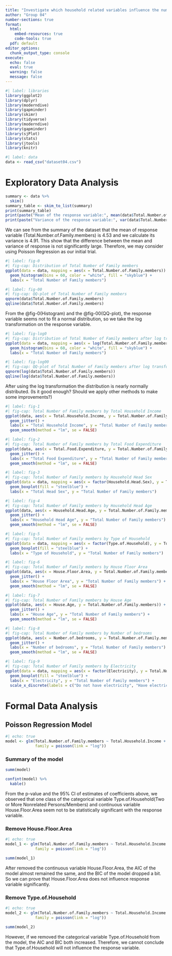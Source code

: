 ```yaml
---
title: "Investigate which household related variables influence the number of people living in a household"
author: "Group 04"
number-sections: true
format: 
  html:
    embed-resources: true
    code-tools: true
  pdf: default
editor_options: 
  chunk_output_type: console
execute:
  echo: false
  eval: true
  warning: false
  message: false
---
```


```r
#| label: libraries
library(ggplot2)
library(dplyr)
library(moderndive)
library(gapminder)
library(skimr)
library(tidyverse)
library(moderndive)
library(gapminder)
library(sjPlot)
library(stats)
library(jtools)
library(knitr)
```

```r
#| label: data
data <- read_csv("dataset04.csv")
```

# Exploratory Data Analysis {#sec-EDA}

```r
summary <- data %>%
  skim()
summary_table <- skim_to_list(summary)
print(summary_table)
print(paste("Mean of the response variable:", mean(data$Total.Number.of.Family.members)))
print(paste("Variance of the response variable:", var(data$Total.Number.of.Family.members)))
```

We can see from the summary of the dataset that the mean of response variable (Total.Number.of.Family.members) is 4.53 and we calculate its variance is 4.91. This show that the difference between the mean and variance of response is not significantly large. Therefore, we may consider using Poisson Regression as our initial trial.

```r
#| label: fig-0
#| fig-cap: Distribution of Total Number of Family members 
ggplot(data = data, mapping = aes(x = Total.Number.of.Family.members)) +
  geom_histogram(bins = 60, color = "white", fill = "skyblue") +
  labs(x = "Total Number of Family members")
```

```r
#| label: fig-00
#| fig-cap: QQ-plot of Total Number of Family members 
qqnorm(data$Total.Number.of.Family.members)
qqline(data$Total.Number.of.Family.members)
```
From the @fig-0(Histogram) and the @fig-00(QQ-plot), the response variable seems not to fit a normal distribution, so we take the log transformation on the response variable.

```r
#| label: fig-log0
#| fig-cap: Distribution of Total Number of Family members after log transformation
ggplot(data = data, mapping = aes(x = log(Total.Number.of.Family.members))) +
  geom_histogram(bins = 60, color = "white", fill = "skyblue") +
  labs(x = "Total Number of Family members")
```

```r
#| label: fig-log00
#| fig-cap: QQ-plot of Total Number of Family members after log transformation
qqnorm(log(data$Total.Number.of.Family.members))
qqline(log(data$Total.Number.of.Family.members))
```
After using the log transformation the distribution is nearly normally distributed. (Is it good enough? Should we apply other methods to make some improvements?)

```r
#| label: fig-1
#| fig-cap: Total Number of Family members by Total Household Income
ggplot(data, aes(x = Total.Household.Income, y = Total.Number.of.Family.members)) +
  geom_jitter() +
  labs(x = "Total Household Income", y = "Total Number of Family members") +
  geom_smooth(method = "lm", se = FALSE)
```

```r
#| label: fig-2
#| fig-cap: Total Number of Family members by Total Food Expenditure
ggplot(data, aes(x = Total.Food.Expenditure, y = Total.Number.of.Family.members)) +
  geom_jitter() +
  labs(x = "Total Food Expenditure", y = "Total Number of Family members") +
  geom_smooth(method = "lm", se = FALSE)
```

```r
#| label: fig-3
#| fig-cap: Total Number of Family members by Household Head Sex
ggplot(data = data, mapping = aes(x = factor(Household.Head.Sex), y = Total.Number.of.Family.members)) +
  geom_boxplot(fill = "steelblue") +
  labs(x = "Total Head Sex", y = "Total Number of Family members")  
```

```r
#| label: fig-4
#| fig-cap: Total Number of Family members by Household Head Age
ggplot(data, aes(x = Household.Head.Age, y = Total.Number.of.Family.members)) +
  geom_jitter() +
  labs(x = "Household Head Age", y = "Total Number of Family members") +
  geom_smooth(method = "lm", se = FALSE)
```

```r
#| label: fig-5
#| fig-cap: Total Number of Family members by Type of Household
ggplot(data = data, mapping = aes(x = factor(Type.of.Household), y = Total.Number.of.Family.members)) +
  geom_boxplot(fill = "steelblue") +
  labs(x = "Type of Household", y = "Total Number of Family members")  
```

```r
#| label: fig-6
#| fig-cap: Total Number of Family members by House Floor Area
ggplot(data, aes(x = House.Floor.Area, y = Total.Number.of.Family.members)) +
  geom_jitter() +
  labs(x = "House Floor Area", y = "Total Number of Family members") +
  geom_smooth(method = "lm", se = FALSE)
```

```r
#| label: fig-7
#| fig-cap: Total Number of Family members by House Age
ggplot(data, aes(x = House.Age, y = Total.Number.of.Family.members)) +
  geom_jitter() +
  labs(x = "House Age", y = "Total Number of Family members") +
  geom_smooth(method = "lm", se = FALSE)
```

```r
#| label: fig-8
#| fig-cap: Total Number of Family members by Number of bedrooms
ggplot(data, aes(x = Number.of.bedrooms, y = Total.Number.of.Family.members)) +
  geom_jitter() +
  labs(x = "Number of bedrooms", y = "Total Number of Family members") +
  geom_smooth(method = "lm", se = FALSE)
```

```r
#| label: fig-9
#| fig-cap: Total Number of Family members by Electricity
ggplot(data = data, mapping = aes(x = factor(Electricity), y = Total.Number.of.Family.members)) +
  geom_boxplot(fill = "steelblue") +
  labs(x = "Electricity", y = "Total Number of Family members") +
  scale_x_discrete(labels = c("Do not have electricity", "Have electricity")) 
```

# Formal Data Analysis {#sec-FDA}

## Poisson Regression Model
```r
#| echo: true
model <- glm(Total.Number.of.Family.members ~ Total.Household.Income + Total.Food.Expenditure + Household.Head.Sex + Household.Head.Age + Type.of.Household + House.Floor.Area + House.Age + Number.of.bedrooms + Electricity, data = data, 
             family = poisson(link = "log"))
```

### Summary of the model
```r
summ(model)
```

```r
confint(model) %>%
  kable()
```
From the p-value and the 95% CI of estimates of coefficients above, we observed that
one class of the categorical variable Type.of.Household(Two or More Nonrelated Persons/Members) and continuous variable House.Floor.Area seem not to be statistically significant with the response variable.

### Remove House.Floor.Area
```r
#| echo: true
model_1 <- glm(Total.Number.of.Family.members ~ Total.Household.Income + Total.Food.Expenditure + Household.Head.Sex + Household.Head.Age + Type.of.Household + House.Age + Number.of.bedrooms + Electricity, data = data, 
             family = poisson(link = "log"))
```

```r
summ(model_1)
```
After removed the continuous variable House.Floor.Area, the AIC of the model almost remained the same, and the BIC of the model dropped a bit. So we can prove that House.Floor.Area does not influence response variable significantly.

### Remove Type.of.Household
```r
#| echo: true
model_2 <- glm(Total.Number.of.Family.members ~ Total.Household.Income + Total.Food.Expenditure + Household.Head.Sex + Household.Head.Age + House.Age + Number.of.bedrooms + Electricity, data = data, 
             family = poisson(link = "log"))
```

```r
summ(model_2)
```
However, if we removed the categorical variable Type.of.Household from the model, the AIC and BIC both increased. Therefore, we cannot conclude that Type.of.Household will not influence the response variable.
